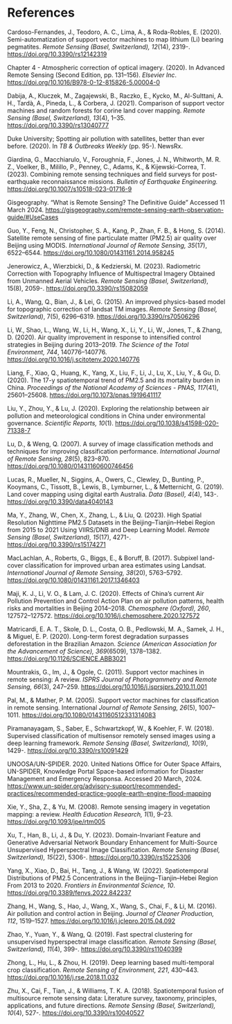 # References {.unnumbered}

Cardoso-Fernandes, J., Teodoro, A. C., Lima, A., & Roda-Robles, E. (2020). Semi-automatization of support vector machines to map lithium (Li) bearing pegmatites. *Remote Sensing (Basel, Switzerland), 12*(14), 2319-. [https://doi.org/10.3390/rs12142319](https://doi.org/10.3390/rs12142319)

Chapter 4 - Atmospheric correction of optical imagery. (2020). In Advanced Remote Sensing (Second Edition, pp. 131–156). *Elsevier Inc*. [https://doi.org/10.1016/B978-0-12-815826-5.00004-0](https://doi.org/10.1016/B978-0-12-815826-5.00004-0)

Dabija, A., Kluczek, M., Zagajewski, B., Raczko, E., Kycko, M., Al-Sulttani, A. H., Tardà, A., Pineda, L., & Corbera, J. (2021). Comparison of support vector machines and random forests for corine land cover mapping. *Remote Sensing (Basel, Switzerland), 13*(4), 1–35. [https://doi.org/10.3390/rs13040777](https://doi.org/10.3390/rs13040777)

Duke University; Spotting air pollution with satellites, better than ever before. (2020). In *TB & Outbreaks Weekly* (pp. 95-). NewsRx.

Giardina, G., Macchiarulo, V., Foroughnia, F., Jones, J. N., Whitworth, M. R. Z., Voelker, B., Milillo, P., Penney, C., Adams, K., & Kijewski-Correa, T. (2023). Combining remote sensing techniques and field surveys for post-earthquake reconnaissance missions. *Bulletin of Earthquake Engineering.* [https://doi.org/10.1007/s10518-023-01716-9](https://doi.org/10.1007/s10518-023-01716-9)

Gisgeography. “What is Remote Sensing? The Definitive Guide” Accessed 11 March 2024.
[https://gisgeography.com/remote-sensing-earth-observation-guide/#UseCases](https://gisgeography.com/remote-sensing-earth-observation-guide/#UseCases)

Guo, Y., Feng, N., Christopher, S. A., Kang, P., Zhan, F. B., & Hong, S. (2014). Satellite remote sensing of fine particulate matter (PM2.5) air quality over Beijing using MODIS. *International Journal of Remote Sensing, 35*(17), 6522–6544. [https://doi.org/10.1080/01431161.2014.958245](https://doi.org/10.1080/01431161.2014.958245)

Jenerowicz, A., Wierzbicki, D., & Kedzierski, M. (2023). Radiometric Correction with Topography Influence of Multispectral Imagery Obtained from Unmanned Aerial Vehicles. *Remote Sensing (Basel, Switzerland)*, 15(8), 2059-. [https://doi.org/10.3390/rs15082059](https://doi.org/10.3390/rs15082059)

Li, A., Wang, Q., Bian, J., & Lei, G. (2015). An improved physics-based model for topographic correction of landsat TM images. *Remote Sensing (Basel, Switzerland)*, 7(5), 6296–6319. [https://doi.org/10.3390/rs70506296](https://doi.org/10.3390/rs70506296)

Li, W., Shao, L., Wang, W., Li, H., Wang, X., Li, Y., Li, W., Jones, T., & Zhang, D. (2020). Air quality improvement in response to intensified control strategies in Beijing during 2013–2019. *The Science of the Total Environment, 744*, 140776–140776. [https://doi.org/10.1016/j.scitotenv.2020.140776](https://doi.org/10.1016/j.scitotenv.2020.140776)

Liang, F., Xiao, Q., Huang, K., Yang, X., Liu, F., Li, J., Lu, X., Liu, Y., & Gu, D. (2020). The 17-y spatiotemporal trend of PM2.5 and its mortality burden in China. *Proceedings of the National Academy of Sciences - PNAS, 117*(41), 25601–25608. [https://doi.org/10.1073/pnas.1919641117](https://doi.org/10.1073/pnas.1919641117)

Liu, Y., Zhou, Y., & Lu, J. (2020). Exploring the relationship between air pollution and meteorological conditions in China under environmental governance. *Scientific Reports, 10*(1). [https://doi.org/10.1038/s41598-020-71338-7](https://doi.org/10.1038/s41598-020-71338-7)

Lu, D., & Weng, Q. (2007). A survey of image classification methods and techniques for improving classification performance. *International Journal of Remote Sensing, 28*(5), 823–870. [https://doi.org/10.1080/01431160600746456](https://doi.org/10.1080/01431160600746456)

Lucas, R., Mueller, N., Siggins, A., Owers, C., Clewley, D., Bunting, P., Kooymans, C., Tissott, B., Lewis, B., Lymburner, L., & Metternicht, G. (2019). Land cover mapping using digital earth Australia. *Data (Basel), 4*(4), 143-. [https://doi.org/10.3390/data4040143](https://doi.org/10.3390/data4040143)

Ma, Y., Zhang, W., Chen, X., Zhang, L., & Liu, Q. (2023). High Spatial Resolution Nighttime PM2.5 Datasets in the Beijing–Tianjin–Hebei Region from 2015 to 2021 Using VIIRS/DNB and Deep Learning Model. *Remote Sensing (Basel, Switzerland), 15*(17), 4271-. [https://doi.org/10.3390/rs15174271](https://doi.org/10.3390/rs15174271)

MacLachlan, A., Roberts, G., Biggs, E., & Boruff, B. (2017). Subpixel land-cover classification for improved urban area estimates using Landsat. *International Journal of Remote Sensing, 38*(20), 5763–5792. [https://doi.org/10.1080/01431161.2017.1346403](https://doi.org/10.1080/01431161.2017.1346403)

Maji, K. J., Li, V. O., & Lam, J. C. (2020). Effects of China’s current Air Pollution Prevention and Control Action Plan on air pollution patterns, health risks and mortalities in Beijing 2014–2018. *Chemosphere (Oxford), 260*, 127572–127572. [https://doi.org/10.1016/j.chemosphere.2020.127572](https://doi.org/10.1016/j.chemosphere.2020.127572)

Matricardi, E. A. T., Skole, D. L., Costa, O. B., Pedlowski, M. A., Samek, J. H., & Miguel, E. P. (2020). Long-term forest degradation surpasses deforestation in the Brazilian Amazon. *Science (American Association for the Advancement of Science), 369*(6509), 1378–1382. [https://doi.org/10.1126/SCIENCE.ABB3021](https://doi.org/10.1126/SCIENCE.ABB3021)

Mountrakis, G., Im, J., & Ogole, C. (2011). Support vector machines in remote sensing: A review. *ISPRS Journal of Photogrammetry and Remote Sensing, 66*(3), 247–259. [https://doi.org/10.1016/j.isprsjprs.2010.11.001](https://doi.org/10.1016/j.isprsjprs.2010.11.001)

Pal, M., & Mather, P. M. (2005). Support vector machines for classification in remote sensing. International *Journal of Remote Sensing, 26*(5), 1007–1011. [https://doi.org/10.1080/01431160512331314083](https://doi.org/10.1080/01431160512331314083)

Piramanayagam, S., Saber, E., Schwartzkopf, W., & Koehler, F. W. (2018). Supervised classification of multisensor remotely sensed images using a deep learning framework. *Remote Sensing (Basel, Switzerland), 10*(9), 1429-. [https://doi.org/10.3390/rs10091429](https://doi.org/10.3390/rs10091429)

UNOOSA/UN-SPIDER. 2020. United Nations Office for Outer Space Affairs, UN-SPIDER, Knowledge Portal Space-based information for Disaster Management and Emergency Responsa. Accessed 20 March, 2024. [https://www.un-spider.org/advisory-support/recommended-practices/recommended-practice-google-earth-engine-flood-mapping](https://www.un-spider.org/advisory-support/recommended-practices/recommended-practice-google-earth-engine-flood-mapping)

Xie, Y., Sha, Z., & Yu, M. (2008). Remote sensing imagery in vegetation mapping: a review. *Health Education Research, 1*(1), 9–23. [https://doi.org/10.1093/jpe/rtm005](https://doi.org/10.1093/jpe/rtm005)

Xu, T., Han, B., Li, J., & Du, Y. (2023). Domain-Invariant Feature and Generative Adversarial Network Boundary Enhancement for Multi-Source Unsupervised Hyperspectral Image Classification. *Remote Sensing (Basel, Switzerland), 15*(22), 5306-. [https://doi.org/10.3390/rs15225306](https://doi.org/10.3390/rs15225306)

Yang, X., Xiao, D., Bai, H., Tang, J., & Wang, W. (2022). Spatiotemporal Distributions of PM2.5 Concentrations in the Beijing–Tianjin–Hebei Region From 2013 to 2020. *Frontiers in Environmental Science, 10*. [https://doi.org/10.3389/fenvs.2022.842237](https://doi.org/10.3389/fenvs.2022.842237)

Zhang, H., Wang, S., Hao, J., Wang, X., Wang, S., Chai, F., & Li, M. (2016). Air pollution and control action in Beijing. *Journal of Cleaner Production, 112*, 1519–1527. [https://doi.org/10.1016/j.jclepro.2015.04.092](https://doi.org/10.1016/j.jclepro.2015.04.092)

Zhao, Y., Yuan, Y., & Wang, Q. (2019). Fast spectral clustering for unsupervised hyperspectral image classification. *Remote Sensing (Basel, Switzerland), 11*(4), 399-. [https://doi.org/10.3390/rs11040399](https://doi.org/10.3390/rs11040399)

Zhong, L., Hu, L., & Zhou, H. (2019). Deep learning based multi-temporal crop classification. *Remote Sensing of Environment, 221*, 430–443. [https://doi.org/10.1016/j.rse.2018.11.032](https://doi.org/10.1016/j.rse.2018.11.032)

Zhu, X., Cai, F., Tian, J., & Williams, T. K. A. (2018). Spatiotemporal fusion of multisource remote sensing data: Literature survey, taxonomy, principles, applications, and future directions. *Remote Sensing (Basel, Switzerland), 10*(4), 527-. [https://doi.org/10.3390/rs10040527](https://doi.org/10.3390/rs10040527)






  




  
  

